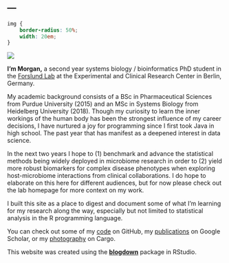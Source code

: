 ---
---

```css
img {
    border-radius: 50%;
    width: 20em;
}
```
<img src="intranet_square_sm.png">
<!-- ![](intranet_square_sm.png) -->

**I'm Morgan,** a second year systems biology / bioinformatics PhD student in the [Forslund Lab](https://www.mdc-berlin.de/forslund) at the Experimental and Clinical Research Center in Berlin, Germany.

My academic background consists of a BSc in Pharmaceutical Sciences from Purdue University (2015) and an MSc in Systems Biology from Heidelberg University (2018). Though my curiosity to learn the inner workings of the human body has been the strongest influence of my career decisions, I have nurtured a joy for programming since I first took Java in high school. The past year that has manifest as a deepened interest in data science.  

In the next two years I hope to (1) benchmark and advance the statistical methods being widely deployed in microbiome research in order to (2) yield more robust biomarkers for complex disease phenotypes when exploring host-microbiome interactions from clinical collaborations. I do hope to elaborate on this here for different audiences, but for now please check out the lab homepage for more context on my work. 

I built this site as a place to digest and document some of what I'm learning for my research along the way, especially but not limited to statistical analysis in the R programming language. 

You can check out some of my [code](https://github.com/sxmorgan) on GitHub, my [publications](https://scholar.google.com/citations?user=bZuOHS8AAAAJ&hl=en) on Google Scholar, or my [photography](https://cargocollective.com/messex) on Cargo.

This website was created using the [**blogdown**](https://github.com/rstudio/blogdown) package in RStudio.
